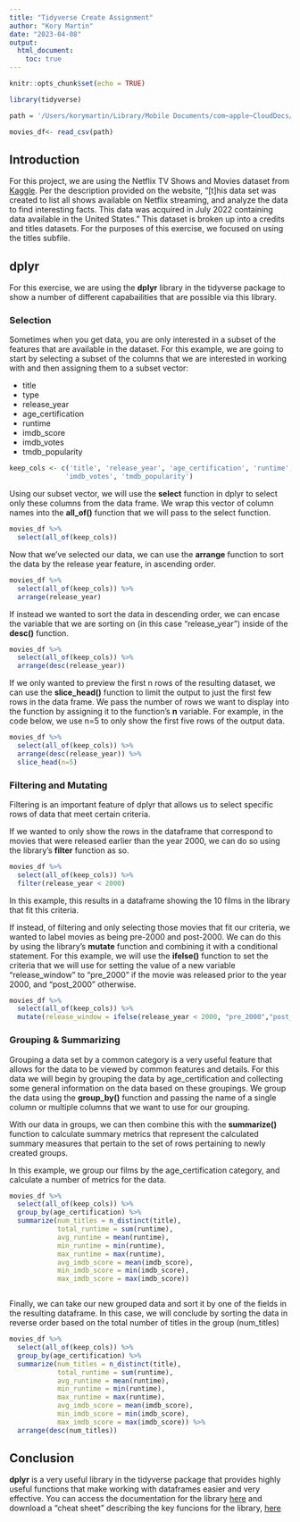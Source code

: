 ```yaml
---
title: "Tidyverse Create Assignment"
author: "Kory Martin"
date: "2023-04-08"
output: 
  html_document:
    toc: true
---
```


```r
knitr::opts_chunk$set(echo = TRUE)

library(tidyverse)

path = '/Users/korymartin/Library/Mobile Documents/com~apple~CloudDocs/Grad Programs/CUNY SPS/DATA 607/Tidyverse Create Assignment/data/archive/titles.csv'

movies_df<- read_csv(path)

```

## Introduction

For this project, we are using the Netflix TV Shows and Movies dataset from [Kaggle](https://www.kaggle.com/datasets/victorsoeiro/netflix-tv-shows-and-movies). Per the description provided on the website, "[t]his data set was created to list all shows available on Netflix streaming, and analyze the data to find interesting facts. This data was acquired in July 2022 containing data available in the United States." This dataset is broken up into a credits and titles datasets. For the purposes of this exercise, we focused on using the titles subfile.

## dplyr

For this exercise, we are using the **dplyr** library in the tidyverse package to show a number of different capabailities that are possible via this library.


### Selection

Sometimes when you get data, you are only interested in a subset of the features that are available in the dataset. For this example, we are going to start by selecting a subset of the columns that we are interested in working with and then assigning them to a subset vector:

- title
- type
- release_year
- age_certification
- runtime
- imdb_score
- imdb_votes
- tmdb_popularity

```r

keep_cols <- c('title', 'release_year', 'age_certification', 'runtime', 'imdb_score', 
              'imdb_votes', 'tmdb_popularity')

```

Using our subset vector, we will use the **select** function in dplyr to select only these columns from the data frame. We wrap this vector of column names into the **all_of()** function that we will pass to the select function.

```r

movies_df %>% 
  select(all_of(keep_cols))

```

Now that we've selected our data, we can use the **arrange** function to sort the data by the release year feature, in ascending order.
```r

movies_df %>% 
  select(all_of(keep_cols)) %>%
  arrange(release_year)

```

If instead we wanted to sort the data in descending order, we can encase the variable that we are sorting on (in this case "release_year") inside of the **desc()** function.
```r

movies_df %>% 
  select(all_of(keep_cols)) %>%
  arrange(desc(release_year))

```
If we only wanted to preview the first n rows of the resulting dataset, we can use the **slice_head()** function to limit the output to just the first few rows in the data frame. We pass the number of rows we want to display into the function by assigning it to the function's **n** variable. For example, in the code below, we use n=5 to only show the first five rows of the output data.

```r

movies_df %>% 
  select(all_of(keep_cols)) %>%
  arrange(desc(release_year)) %>%
  slice_head(n=5)

```
### Filtering and Mutating

Filtering is an important feature of dplyr that allows us to select specific rows of data that meet certain criteria.

If we wanted to only show the rows in the dataframe that correspond to movies that were released earlier than the year 2000, we can do so using the library's **filter** function as so.
```r

movies_df %>% 
  select(all_of(keep_cols)) %>%
  filter(release_year < 2000)

```
In this example, this results in a dataframe showing the 10 films in the library that fit this criteria.

If instead, of filtering and only selecting those movies that fit our criteria, we wanted to label movies as being pre-2000 and post-2000. We can do this by using the library's **mutate** function and combining it with a conditional statement. For this example, we will use the **ifelse()** function to set the criteria that we will use for setting the value of a new variable "release_window" to "pre_2000" if the movie was released prior to the year 2000, and "post_2000" otherwise.

```r
movies_df %>% 
  select(all_of(keep_cols)) %>%
  mutate(release_window = ifelse(release_year < 2000, "pre_2000","post_2000" ))

```

### Grouping & Summarizing

Grouping a data set by a common category is a very useful feature that allows for the data to be viewed by common features and details. For this data we will begin by grouping the data by age_certification and collecting some general information on the data based on these groupings. We group the data using the **group_by()** function and passing the name of a single column or multiple columns that we want to use for our grouping.

With our data in groups, we can then combine this with the **summarize()** function to calculate summary metrics that represent the calculated summary measures that pertain to the set of rows pertaining to newly created groups. 

In this example, we group our films by the age_certification category, and calculate a number of metrics for the data.
```r

movies_df %>% 
  select(all_of(keep_cols)) %>%
  group_by(age_certification) %>%
  summarize(num_titles = n_distinct(title),
            total_runtime = sum(runtime),
            avg_runtime = mean(runtime),
            min_runtime = min(runtime),
            max_runtime = max(runtime),
            avg_imdb_score = mean(imdb_score),
            min_imdb_score = min(imdb_score),
            max_imdb_score = max(imdb_score))



```

Finally, we can take our new grouped data and sort it by one of the fields in the resulting dataframe. In this case, we will conclude by sorting the data in reverse order based on the total number of titles in the group (num_titles)

```r
movies_df %>% 
  select(all_of(keep_cols)) %>%
  group_by(age_certification) %>%
  summarize(num_titles = n_distinct(title),
            total_runtime = sum(runtime),
            avg_runtime = mean(runtime),
            min_runtime = min(runtime),
            max_runtime = max(runtime),
            avg_imdb_score = mean(imdb_score),
            min_imdb_score = min(imdb_score),
            max_imdb_score = max(imdb_score)) %>%
  arrange(desc(num_titles))

```

## Conclusion

**dplyr** is a very useful library in the tidyverse package that provides highly useful functions that make working with dataframes easier and very effective. You can access the documentation for the library [here](https://dplyr.tidyverse.org/) and download a "cheat sheet" describing the key funcions for the library, [here](https://github.com/rstudio/cheatsheets/blob/main/data-transformation.pdf)